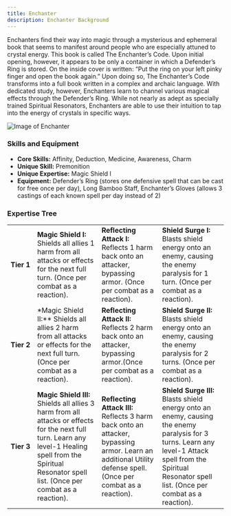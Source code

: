 ```yaml
---
title: Enchanter
description: Enchanter Background
---
```


Enchanters find their way into magic through a mysterious and ephemeral book that seems to manifest around people who are especially attuned to crystal energy. This book is called The Enchanter’s Code. Upon initial opening, however, it appears to be only a container in which a Defender’s Ring is stored. On the inside cover is written: “Put the ring on your left pinky finger and open the book again.” Upon doing so, The Enchanter’s Code transforms into a full book written in a complex and archaic language. With dedicated study, however, Enchanters learn to channel various magical effects through the Defender’s Ring. While not nearly as adept as specially trained Spiritual Resonators, Enchanters are able to use their intuition to tap into the energy of crystals in specific ways.

![Image of Enchanter](../../../assets/background/enchanter.PNG)

### Skills and Equipment

-   **Core Skills:** Affinity, Deduction, Medicine, Awareness, Charm
-   **Unique Skill:** Premonition
-   **Unique Expertise:** Magic Shield I
-   **Equipment:** Defender’s Ring (stores one defensive spell that can be cast for free once per day), Long Bamboo Staff, Enchanter’s Gloves (allows 3 castings of each known spell per day instead of 2)

### Expertise Tree

|                 |                                                                                                                                                                                                               |                                                                                                                                                                |                                                                                                                                                                                                             |
| --------------- | ------------------------------------------------------------------------------------------------------------------------------------------------------------------------------------------------------------- | -------------------------------------------------------------------------------------------------------------------------------------------------------------- | ----------------------------------------------------------------------------------------------------------------------------------------------------------------------------------------------------------- |
| **Tier&nbsp;1** | **Magic Shield I:** Shields all allies 1 harm from all attacks or effects for the next full turn. (Once per combat as a reaction).                                                                            | **Reflecting Attack I:** Reflects 1 harm back onto an attacker, bypassing armor. (Once per combat as a reaction).                                              | **Shield Surge I:** Blasts shield energy onto an enemy, causing the enemy paralysis for 1 turn. (Once per combat as a reaction).                                                                            |
| **Tier&nbsp;2** | \*Magic Shield II:\*\* Shields all allies 2 harm from all attacks or effects for the next full turn. (Once per combat as a reaction).                                                                         | **Reflecting Attack II:** Reflects 2 harm back onto an attacker, bypassing armor.(Once per combat as a reaction).                                              | **Shield Surge II:** Blasts shield energy onto an enemy, causing the enemy paralysis for 2 turns. (Once per combat as a reaction).                                                                          |
| **Tier&nbsp;3** | **Magic Shield III:** Shields all allies 3 harm from all attacks or effects for the next full turn. Learn any level-1 Healing spell from the Spiritual Resonator spell list. (Once per combat as a reaction). | **Reflecting Attack III:** Reflects 3 harm back onto an attacker, bypassing armor. Learn an additional Utility defense spell. (Once per combat as a reaction). | **Shield Surge III:** Blasts shield energy onto an enemy, causing the enemy paralysis for 3 turns. Learn any level-1 Attack spell from the Spiritual Resonator spell list. (Once per combat as a reaction). |
